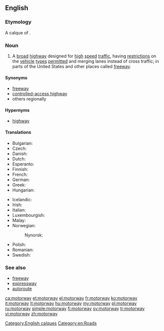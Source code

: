 ==English==
{{wikipedia}}

===Etymology===
A calque of {{etyl|de|-}} {{term|Autobahn|lang=de}}.

===Noun===
{{en-noun}}

# {{British|Ireland|New Zealand|parts of Australia}} A [[broad]] [[highway]] designed for [[high]] [[speed]] [[traffic]], having [[restriction]]s on the [[vehicle]] [[type]]s [[permitted]] and merging lanes instead of cross traffic; in parts of the United States and other places called [[freeway]].

====Synonyms====
* [[freeway]]
* [[controlled-access highway]]
* others regionally

====Hypernyms====
* [[highway]]

====Translations====
{{trans-top|broad highway}}
* Bulgarian: {{t-|bg|автомагистрала|f|tr=ávtomagistrála}}
* Czech: {{t+|cs|dálnice|f}}
* Danish: {{t+|da|motorvej}}
* Dutch: {{t+|nl|snelweg}}
* Esperanto: {{t-|eo|aŭtovojo}}
* Finnish: {{t+|fi|moottoritie}}
* French: {{t+|fr|autoroute|f}}
* German: {{t+|de|Autobahn}}
* Greek: {{t+|el|αυτοκινητόδρομος|m|tr=aftokinitódromos|sc=Grek}}
* Hungarian: {{t+|hu|autópálya}}
{{trans-mid}}
* Icelandic: {{t+|is|hraðbraut|f}}
* Irish: {{t-|ga|mótarbhealach|m}}
* Italian: {{t+|it|autostrada|f}}
* Luxembourgish: {{t+|lb|Autobunn|f}}
* Malay: {{t-|ms|lebuh raya}}
* Norwegian: {{t+|no|motorvei}}
*: Nynorsk: {{t-|nn|motorveg}}
* Polish: {{t+|pl|autostrada|f}}
* Romanian: {{t-|ro|autostradă|f}}
* Swedish: {{t+|sv|motorväg}}
{{trans-bottom}}

===See also===
* [[freeway]]
* [[expressway]]
* [[autoroute]]

[[Category:English calques]]
[[Category:en:Roads]]

[[ca:motorway]]
[[et:motorway]]
[[el:motorway]]
[[fr:motorway]]
[[ko:motorway]]
[[it:motorway]]
[[lt:motorway]]
[[hu:motorway]]
[[my:motorway]]
[[pl:motorway]]
[[ru:motorway]]
[[simple:motorway]]
[[fi:motorway]]
[[sv:motorway]]
[[tr:motorway]]
[[vi:motorway]]
[[zh:motorway]]